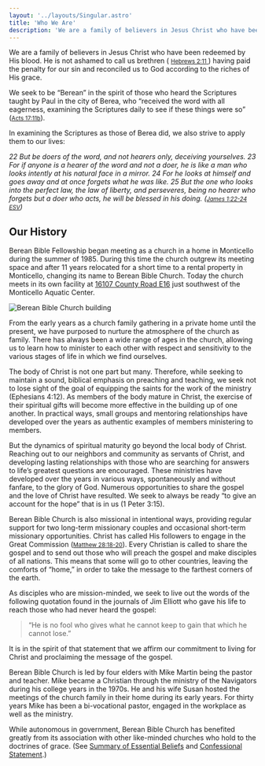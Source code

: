 ```yaml
---
layout: '../layouts/Singular.astro'
title: 'Who We Are'
description: 'We are a family of believers in Jesus Christ who have been redeemed by His blood.'
---
```



<p class="lead">
  We are a family of believers in Jesus Christ who have been redeemed by His blood. He is not
  ashamed to call us brethren (
  <a href="https://www.biblegateway.com/passage/?search=Hebrews%202:11">
    <small>Hebrews 2:11</small>
  </a>
  ) having paid the penalty for our sin and reconciled us to God according to the riches of His
  grace.
</p>

We seek to be “Berean” in the spirit of those who heard the Scriptures taught by Paul in the city of Berea, who “received the word with all eagerness, examining the Scriptures daily to see if these things were so” (<a href="https://www.biblegateway.com/passage/?search=Acts+17%3A11&version=ESV"><small>Acts 17:11b</small></a>).

In examining the Scriptures as those of Berea did, we also strive to apply them to our lives:

_22 But be doers of the word, and not hearers only, deceiving yourselves. 23 For if anyone is a hearer of the word and not a doer, he is like a man who looks intently at his natural face in a mirror. 24 For he looks at himself and goes away and at once forgets what he was like. 25 But the one who looks into the perfect law, the law of liberty, and perseveres, being no hearer who forgets but a doer who acts, he will be blessed in his doing. (<a href="https://www.biblegateway.com/passage/?search=James%201:22-24"><small>James 1:22-24 ESV</small></a>)_

## Our History

Berean Bible Fellowship began meeting as a church in a home in Monticello during the summer of 1985. During this time the church outgrew its meeting space and after 11 years relocated for a short time to a rental property in Monticello, changing its name to Berean Bible Church. Today the church meets in its own facility at <a href="https://href.li/?http://goo.gl/aRQWTg">16107 County Road E16</a> just southwest of the Monticello Aquatic Center.

<Image
  alt="Berean Bible Church building"
  src="/bbc-outside-03.jpg"
  width={1280}
  aspectRatio="16:9"
/>

From the early years as a church family gathering in a private home until the present, we have purposed to nurture the atmosphere of the church as family. There has always been a wide range of ages in the church, allowing us to learn how to minister to each other with respect and sensitivity to the various stages of life in which we find ourselves.

The body of Christ is not one part but many. Therefore, while seeking to maintain a sound, biblical emphasis on preaching and teaching, we seek not to lose sight of the goal of equipping the saints for the work of the ministry (Ephesians 4:12). As members of the body mature in Christ, the exercise of their spiritual gifts will become more effective in the building up of one another. In practical ways, small groups and mentoring relationships have developed over the years as authentic examples of members ministering to members.

But the dynamics of spiritual maturity go beyond the local body of Christ. Reaching out to our neighbors and community as servants of Christ, and developing lasting relationships with those who are searching for answers to life’s greatest questions are encouraged. These ministries have developed over the years in various ways, spontaneously and without fanfare, to the glory of God. Numerous opportunities to share the gospel and the love of Christ have resulted. We seek to always be ready “to give an account for the hope” that is in us (1 Peter 3:15).

Berean Bible Church is also missional in intentional ways, providing regular support for two long-term missionary couples and occasional short-term missionary opportunities. Christ has called His followers to engage in the Great Commission (<a href="https://www.biblegateway.com/passage/?search=Matthew+28%3A18-20"><small>Matthew 28:18-20</small></a>). Every Christian is called to share the gospel and to send out those who will preach the gospel and make disciples of all nations. This means that some will go to other countries, leaving the comforts of “home,” in order to take the message to the farthest corners of the earth.

As disciples who are mission-minded, we seek to live out the words of the following quotation found in the journals of Jim Elliott who gave his life to reach those who had never heard the gospel:

> “He is no fool who gives what he cannot keep to gain that which he cannot lose.”

It is in the spirit of that statement that we affirm our commitment to living for Christ and proclaiming the message of the gospel.

Berean Bible Church is led by four elders with Mike Martin being the pastor and teacher. Mike became a Christian through the ministry of the Navigators during his college years in the 1970s. He and his wife Susan hosted the meetings of the church family in their home during its early years. For thirty years Mike has been a bi-vocational pastor, engaged in the workplace as well as the ministry.

While autonomous in government, Berean Bible Church has benefited greatly from its association with other like-minded churches who hold to the doctrines of grace. (See [Summary of Essential Beliefs](/about/our-beliefs/) and [Confessional Statement](/about/confessional-statement/).)
